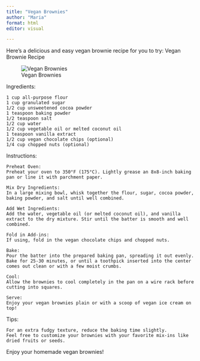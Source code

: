 ```yaml
---
title: "Vegan Brownies"
author: "Maria"
format: html
editor: visual

---
```


Here's a delicious and easy vegan brownie recipe for you to try:
Vegan Brownie Recipe

![Vegan Brownies](https://img.taste.com.au/5hsR3Ore/w720-h480-cfill-q80/taste/2016/11/classic-chewy-brownie-102727-1.jpeg)

Ingredients:

    1 cup all-purpose flour
    1 cup granulated sugar
    1/2 cup unsweetened cocoa powder
    1 teaspoon baking powder
    1/2 teaspoon salt
    1/2 cup water
    1/2 cup vegetable oil or melted coconut oil
    1 teaspoon vanilla extract
    1/2 cup vegan chocolate chips (optional)
    1/4 cup chopped nuts (optional)

Instructions:

    Preheat Oven:
    Preheat your oven to 350°F (175°C). Lightly grease an 8x8-inch baking pan or line it with parchment paper.

    Mix Dry Ingredients:
    In a large mixing bowl, whisk together the flour, sugar, cocoa powder, baking powder, and salt until well combined.

    Add Wet Ingredients:
    Add the water, vegetable oil (or melted coconut oil), and vanilla extract to the dry mixture. Stir until the batter is smooth and well combined.

    Fold in Add-ins:
    If using, fold in the vegan chocolate chips and chopped nuts.

    Bake:
    Pour the batter into the prepared baking pan, spreading it out evenly. Bake for 25-30 minutes, or until a toothpick inserted into the center comes out clean or with a few moist crumbs.

    Cool:
    Allow the brownies to cool completely in the pan on a wire rack before cutting into squares.

    Serve:
    Enjoy your vegan brownies plain or with a scoop of vegan ice cream on top!

Tips:

    For an extra fudgy texture, reduce the baking time slightly.
    Feel free to customize your brownies with your favorite mix-ins like dried fruits or seeds.

Enjoy your homemade vegan brownies!
